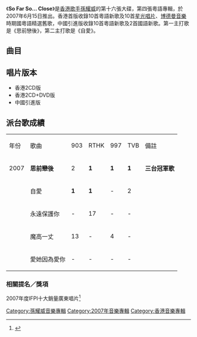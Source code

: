{{Album infobox | <!-- See Wikipedia:WikiProject_Albums -->
|  Name        = So Far So... Close
|  Type        = [[錄音室專輯|錄音室專輯]]
|  Artist      = [[孫耀威|孫耀威]]
|  Cover       = 孫耀威 So Far So... Close.jpg
|  Released    = 2007年6月15日
|  Recorded    = 2007年
|  Genre       = 粵語
|  Length      = 38:38（Disc One）<br>41:04（Disc Two）
|  Label       = [[正東唱片|正東唱片]]
|  Last album  = [[失去|失去]]<br />（2002年）
|  This album  = '''So Far So... Close'''<br />（2007年）
|  Next album  = [[In_The_Name_Of…_Love|In The Name Of… Love]]<br />（2007年）
}}

《'''So Far So... Close'''》是[[香港|香港]][[歌手|歌手]][[孫耀威|孫耀威]]的第十六張大碟，第四張粵語專輯，於2007年6月15日推出。香港首版收錄10首粵語新歌及10首[[星光唱片|星光唱片]]、[[博德曼音樂_(香港)|博德曼音樂]]時期國粵語精選舊歌，中國引進版收錄10首粵語新歌及2首國語新歌。第一主打歌是《思前戀後》，第二主打歌是《自愛》。

==曲目==
{{Tracklist
| headline = Disc 1(新歌)
| total_length = 38:38
	
| title1 = 思前戀後
| music1 = [[謝國維|謝國維]]
| lyrics1 = 林夕
| arranger1 = 謝國維
| producer1 = [[伍樂城|伍樂城]]
| longnote1 = 第一主打歌
| length1 = 4:03

| title2 = 戀愛宣言
| music2 = 伍樂城
| lyrics2 = 林夕
| arranger2 = 伍樂城
| producer2 = 伍樂城
| longnote2 = 
| length2 = 3:30

| title3 = 愛她因為愛你
| music3 = [[孫耀威|孫耀威]]
| lyrics3 = 林夕
| arranger3 = 謝國維
| producer3 = 伍樂城
| longnote3 = 第五主打歌<br>國語版本為《因為愛你所以愛她》
| length3 = 3:29

| title4 = 永遠保護你
| music4 = [[陳孟奇|陳孟奇]]
| lyrics4 = 林夕
| arranger4 = [[C._Y._Kong|C. Y. Kong]]
| producer4 = [[梁榮駿|梁榮駿]]<br>[[梁飛翔|梁飛翔]]
| longnote4 = 第三主打歌
| length4 = 3:48

| title5 = 秒殺
| music5 = C. Y. Kong
| lyrics5 = [[李峻一|李峻一]]
| arranger5 = C. Y. Kong
| producer5 = 梁榮駿
| longnote5 = 
| length5 = 3:05

| title6 = 魔高一丈
| music6 = 謝國維
| lyrics6 = 林夕
| arranger6 = 謝國維
| producer6 = 伍樂城
| longnote6 = 第四主打歌
| length6 = 3:46

| title7 = 自愛
| music7 = [[澤日生|澤日生]]
| lyrics7 = [[游思行|游思行]]
| arranger7 = [[陳珀_(音樂家)|陳珀]]
| producer7 = 梁榮駿
| longnote7 = 第二主打歌<br>國語版本為《失聯情人》
| length7 = 4:19

| title8 = 一個人的好處
| music8 = [[蔡志浩|蔡志浩]]<br>[[Vincent_Chow|Vincent Chow]]
| lyrics8 = 林夕
| arranger8 = 蔡志浩<br>[[林思聰|林思聰]]
| producer8 = 梁榮駿
| longnote8 =
| length8 = 4:20

| title9 = 無一倖免 
| music9 = 伍樂城
| lyrics9 = 林夕
| arranger9 = 伍樂城
| producer9 = 伍樂城
| longnote9 = 
| length9 = 4:25

| title10 = 和平分手 
| music10 = 蔡志浩
| lyrics10 = 蔡志浩
| arranger10 = 蔡志浩<br>林思聰
| producer10 = 梁榮駿
| longnote10 = 
| length10 = 3:49
}}

{{Tracklist
| headline = Disc 2(經典)
| font_size = 
| total_length = 41:04

| extra_column = 首次收錄專輯

| title1 = 再見亦是戀人
| note1 = [[車婉婉|車婉婉]]合唱
| music1 = 伍樂城
| lyrics1 = 林夕
| arranger1 = 伍樂城
| producer1 = 伍樂城
| longnote1 = 
| extra1 = [[Perfect_Match|Perfect Match]]
| length1 = 4:20

| title2 = 愛的故事(上集)
| music2 = {{link-ja|高橋恭司|高橋恭司}}
| lyrics2 = [[潘偉源|潘偉源]]
| arranger2 = [[唐奕聰|唐奕聰]]
| producer2 = [[崔炎德|崔炎德]]<br>[[楊喬興|楊喬興]]
| longnote2 = 改编自日本樂團{{link-ja|THE虎舞竜|THE虎舞竜}}的《ロード》<br>國語版本為[[李亞明|李亞明]]《真情作祟》<br>同曲曲目：[[瞿穎|瞿穎]]《我終於失去了你的溫柔》及[[鄭嘉穎|鄭嘉穎]]《關於我們的愛情》、[[羅志祥|羅志祥]]《長信》
| extra2 = [[愛的故事（上集）|愛的故事（上集）]]
| length2 = 3:59

| title3 = 愛的故事(下集) 但願他珍惜你
| music3 = [[徐日勤|徐日勤]]
| lyrics3 = [[李敏_(香港)|李敏]]
| arranger3 = 徐日勤
| producer3 = 崔炎德<br>楊喬興
| longnote3 = 
| extra3 = [[愛的故事（下集）|愛的故事（下集）]]
| length3 = 4:19

| title4 = 一億三千八天 
| music4 = 伍樂城
| lyrics4 = [[林振強|林振強]]
| arranger4 = 伍樂城
| producer4 = 伍樂城
| longnote4 = 
| extra4 = [[Hits-Sixteen|Hits-Sixteen]]
| length4 = 3:25

| title5 = 飛
| music5 = [[陳光榮|陳光榮]]
| lyrics5 = [[劉卓輝|劉卓輝]]
| arranger5 = 陳光榮<br>伍樂城
| producer5 = 陳光榮<br>伍樂城
| longnote5 = 國語版本為《無言感激》
| extra5 = Hits-Sixteen
| length5 = 3:09

| title6 = 不必為我留下
| music6= 陳光榮
| lyrics6 = [[向雪懷|向雪懷]]
| arranger6 = 陳光榮
| producer6 = 崔炎德
| note6 = Acoustic Version
| longnote6 = 
| extra6 = [[Happenings|Happenings]]
| length6 = 3:34

| title7 = 戀一個愛
| music7= [[辛偉力|辛偉力]]
| lyrics7 = [[因葵|因葵]]
| arranger7 = 辛偉力
| producer7 = 崔炎德<br>楊喬興
| note7 = 
| longnote7 = 國語版本為《戀一個愛》
| extra7 = 愛的故事（下集）
| length7 = 4:06 

| title8 = 仍然喜歡你
| music8 = 陳光榮
| lyrics8 = [[張美賢|張美賢]]
| arranger8 = 辛偉力
| producer8 = 崔炎德<br>楊喬興
| longnote8 = 
| extra8 = 愛的故事（上集）
| length8 = 4:26

| title9 = 愛情白皮書
| music9 = [[陳輝陽|陳輝陽]]
| lyrics9 = [[潘偉源|潘偉源]]
| arranger9 = 陳輝陽
| producer9 = 崔炎德<br>楊喬興
| longnote9 = 
| extra9 = 愛的故事（下集）
| length9 = 4:28

| title10 = 我知道你在等我
| note10 = 國語
| music10 = [[林東松|林東松]]
| lyrics10 = [[何厚華|何厚華]]<br>林東松
| arranger10 = [[李伯傑|李伯傑]]
| producer10 = [[黃卓穎|黃卓穎]]
| extra10 = [[我知道你在等我|我知道你在等我]]
| length10 = 5:13
}}

{{Track listing
| collapsed = yes
| headline = 中國引進版曲目
| total_length =

| title11 = 因為愛你所以愛她
| note11 = 國語
| music11 = 孫耀威
| lyrics11 = 林夕
| arranger11 = 謝國維
| producer11 = 伍樂城
| longnote11 = 中國第一主打歌<br>粵語原曲為《愛她因為愛你》
| length11 = 3:30

| title12 = 失聯情人
| note12 = 國語
| music12 = 澤日生
| lyrics12 = [[易家揚|易家揚]]
| arranger12 = [[黃尚偉|黃尚偉]]
| producer12 = 梁榮駿
| longnote12 = 中國第二主打歌<br>粵語原曲為《自愛》
| length12 = 4:36
}}

== 唱片版本 ==
*香港2CD版
*香港2CD+DVD版
*中國引進版

==派台歌成績==
{| class="wikitable"
|- 
| 年份 || 歌曲 ||903|| RTHK ||997||TVB || 備註
|-
| 2007 || ''' 思前戀後''' || 2 || '''1'''  || '''1''' || '''1'''  || '''三台冠軍歌'''
|-
| || 自愛 || '''1''' || '''1''' || - || 2 ||
|-
|  || 永遠保護你 || - || 17 || - || - ||
|-
|  || 魔高一丈 || 13 || - || 4 || - ||
|-
|  || 愛她因為愛你 || - || - || - || - ||
|}


[[Category:孫耀威音樂專輯|Category:孫耀威音樂專輯]]
[[Category:2007年音樂專輯|Category:2007年音樂專輯]]
[[Category:香港音樂專輯|Category:香港音樂專輯]]

=== 相關提名／獎項 ===
2007年度IFPI十大銷量廣東唱片<ref>{{Cite web |url=http://www.ifpihk.org/hong-kong-top-sales-music-award-presented-01-11/hong-kong-top-sales-music-award-presented/2007 |title=www.ifpihk.org |access-date=2019-12-07 |archive-url=https://web.archive.org/web/20180129064213/http://www.ifpihk.org/hong-kong-top-sales-music-award-presented-01-11/hong-kong-top-sales-music-award-presented/2007 |archive-date=2018-01-29 |dead-url=yes }}</ref>